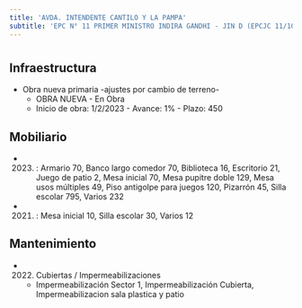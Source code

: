 ```yaml
---
title: 'AVDA. INTENDENTE CANTILO Y LA PAMPA'
subtitle: 'EPC N° 11 PRIMER MINISTRO INDIRA GANDHI - JIN D (EPCJC 11/10°)'
---
```


#
## Infraestructura

* Obra nueva primaria -ajustes por cambio de terreno- 
    + OBRA NUEVA - En Obra 
    + Inicio de obra: 1/2/2023 - Avance: 1% - Plazo: 450 



## Mobiliario

*  (2023) : Armario 70, Banco largo comedor 70, Biblioteca 16, Escritorio 21, Juego de patio 2, Mesa inicial 70, Mesa pupitre doble 129, Mesa usos múltiples 49, Piso antigolpe para juegos 120, Pizarrón 45, Silla escolar 795, Varios 232 

*  (2021) : Mesa inicial 10, Silla escolar 30, Varios 12 





## Mantenimiento

*  (2022) Cubiertas / Impermeabilizaciones 
    + Impermeabilización Sector 1, Impermeabilización Cubierta, Impermeabilizacion sala plastica y patio






